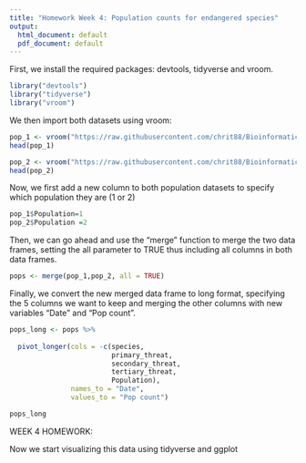 ```yaml
---
title: "Homework Week 4: Population counts for endangered species"
output:
  html_document: default
  pdf_document: default
---
```


First, we install the required packages: devtools, tidyverse and vroom.
```r
library("devtools")
library("tidyverse")
library("vroom")
```

We then import both datasets using vroom:
```r
pop_1 <- vroom("https://raw.githubusercontent.com/chrit88/Bioinformatics_data/master/Workshop%203/to_sort_pop_1.csv")
head(pop_1)
```

```r
pop_2 <- vroom("https://raw.githubusercontent.com/chrit88/Bioinformatics_data/master/Workshop%203/to_sort_pop_2.csv")
head(pop_2)
```

Now, we first add a new column to both population datasets to specify which population they are (1 or 2)
```r
pop_1$Population=1
pop_2$Population =2
```

Then, we can go ahead and use the "merge" function to merge the two data frames, setting the all parameter to TRUE thus including all columns in both data frames.

```r
pops <- merge(pop_1,pop_2, all = TRUE)
```

Finally, we convert the new merged data frame to long format, specifying the 5 columns we want to keep and merging the other columns with new variables "Date" and "Pop count".
```r
pops_long <- pops %>%
  
  pivot_longer(cols = -c(species,
                         primary_threat,
                         secondary_threat,
                         tertiary_threat,
                         Population),
               names_to = "Date",
               values_to = "Pop count")

pops_long
```

WEEK 4 HOMEWORK:

Now we start visualizing this data using tidyverse and ggplot

```r

```
